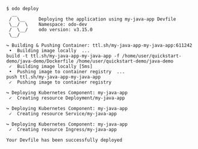 ```console
$ odo deploy
  __
 /  \__     Deploying the application using my-java-app Devfile
 \__/  \    Namespace: odo-dev
 /  \__/    odo version: v3.15.0
 \__/

↪ Building & Pushing Container: ttl.sh/my-java-app-my-java-app:611242
 •  Building image locally  ...
build -t ttl.sh/my-java-app-my-java-app -f /home/user/quickstart-demo/java-demo/Dockerfile /home/user/quickstart-demo/java-demo
 ✓  Building image locally [5ms]
 •  Pushing image to container registry  ...
push ttl.sh/my-java-app-my-java-app
 ✓  Pushing image to container registry

↪ Deploying Kubernetes Component: my-java-app
 ✓  Creating resource Deployment/my-java-app

↪ Deploying Kubernetes Component: my-java-app
 ✓  Creating resource Service/my-java-app

↪ Deploying Kubernetes Component: my-java-app
 ✓  Creating resource Ingress/my-java-app

Your Devfile has been successfully deployed

```
